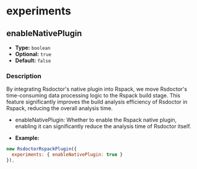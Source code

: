 
# experiments

<Badge text="Version: 1.0.0" type="warning" />

## enableNativePlugin

- **Type:** `boolean`
- **Optional:** `true`
- **Default:** `false`

### Description

By integrating Rsdoctor's native plugin into Rspack, we move Rsdoctor's time-consuming data processing logic to the Rspack build stage. This feature significantly improves the build analysis efficiency of Rsdoctor in Rspack, reducing the overall analysis time.

- enableNativePlugin: Whether to enable the Rspack native plugin, enabling it can significantly reduce the analysis time of Rsdoctor itself.

- **Example:**

```js
new RsdoctorRspackPlugin({
  experiments: { enableNativePlugin: true }
}),
```
